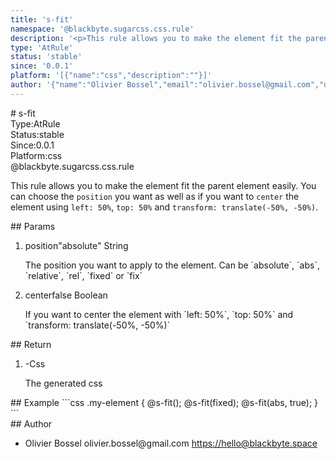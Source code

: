 ```yaml
---
title: 's-fit'
namespace: '@blackbyte.sugarcss.css.rule'
description: '<p>This rule allows you to make the element fit the parent element easily. You can choose the <code>position</code> you want as well as if you want to <code>center</code> the element using <code>left: 50%</code>, <code>top: 50%</code> and <code>transform: translate(-50%, -50%)</code>.</p> '
type: 'AtRule'
status: 'stable'
since: '0.0.1'
platform: '[{"name":"css","description":""}]'
author: '{"name":"Olivier Bossel","email":"olivier.bossel@gmail.com","url":"https://hello@blackbyte.space"}'
---
```


<div class="docmap-mdx">
# s-fit
<div class="_metas">
<div class="_type"><span class="_type-label">Type:</span><span class="_type-value">AtRule</span></div>
<div class="_status"><span class="_status-label">Status:</span><span class="_status-value -stable">stable</span></div>
<div class="_since"><span class="_since-label">Since:</span><span class="_since-value">0.0.1</span></div>
<div class="_platform"><span class="_platform-label">Platform:</span><span class="_platform-value -css">css</span></div>
</div>
<div class="_namespace">@blackbyte.sugarcss.css.rule</div>
<div class="_description typo-lead typo-format">
<p>This rule allows you to make the element fit the parent element easily.
You can choose the <code>position</code> you want as well as if you want to <code>center</code> the element
using <code>left: 50%</code>, <code>top: 50%</code> and <code>transform: translate(-50%, -50%)</code>.</p>

</div>
<div class="_params">
## Params
<ol class="_list">
<li class="_item">
<span class="_name">position</span><span class="_default">&quot;absolute&quot;</span> <span class="_type">String</span>
<p class="_description">The position you want to apply to the element&period; Can be &grave;absolute&grave;&comma; &grave;abs&grave;&comma; &grave;relative&grave;&comma; &grave;rel&grave;&comma; &grave;fixed&grave; or &grave;fix&grave;</p>
</li>
<li class="_item">
<span class="_name">center</span><span class="_default">false</span> <span class="_type">Boolean</span>
<p class="_description">If you want to center the element with &grave;left&colon; 50&percnt;&grave;&comma; &grave;top&colon; 50&percnt;&grave; and &grave;transform&colon; translate&lpar;-50&percnt;&comma; -50&percnt;&rpar;&grave;</p>
</li>
</ol>
</div>
<div class="_return">
## Return
<ol class="_list">
<li class="_item">
<span class="_default">-</span><span class="_type">Css</span>
<p class="_description">The generated css</p>
</li>
</ol>
</div>
<div class="_examples">
## Example
```css
.my-element {
     @s-fit();
     @s-fit(fixed);
     @s-fit(abs, true);
}
```
</div>
<div class="_author">
## Author
<ul class="_list">
<li class="_item">
<span class="_name">Olivier Bossel</span>
<span class="_email">olivier.bossel@gmail.com</span>
<a href="https://hello@blackbyte.space" target="_blank" class="_url">https://hello@blackbyte.space</a>
</li>
</ul>
</div>
</div>
